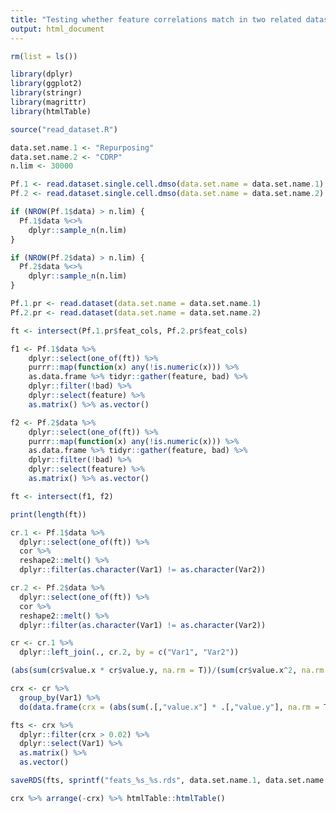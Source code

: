 ```yaml
---
title: "Testing whether feature correlations match in two related datasets"
output: html_document
---
```


```r

rm(list = ls())

library(dplyr)
library(ggplot2)
library(stringr)
library(magrittr)
library(htmlTable)

source("read_dataset.R")

data.set.name.1 <- "Repurposing"
data.set.name.2 <- "CDRP"
n.lim <- 30000

Pf.1 <- read.dataset.single.cell.dmso(data.set.name = data.set.name.1)
Pf.2 <- read.dataset.single.cell.dmso(data.set.name = data.set.name.2)

if (NROW(Pf.1$data) > n.lim) {
  Pf.1$data %<>% 
    dplyr::sample_n(n.lim)
}

if (NROW(Pf.2$data) > n.lim) {
  Pf.2$data %<>% 
    dplyr::sample_n(n.lim)
}

Pf.1.pr <- read.dataset(data.set.name = data.set.name.1)
Pf.2.pr <- read.dataset(data.set.name = data.set.name.2)

ft <- intersect(Pf.1.pr$feat_cols, Pf.2.pr$feat_cols)

f1 <- Pf.1$data %>% 
    dplyr::select(one_of(ft)) %>%
    purrr::map(function(x) any(!is.numeric(x))) %>%
    as.data.frame %>% tidyr::gather(feature, bad) %>%
    dplyr::filter(!bad) %>%
    dplyr::select(feature) %>%
    as.matrix() %>% as.vector()

f2 <- Pf.2$data %>% 
    dplyr::select(one_of(ft)) %>%
    purrr::map(function(x) any(!is.numeric(x))) %>%
    as.data.frame %>% tidyr::gather(feature, bad) %>%
    dplyr::filter(!bad) %>%
    dplyr::select(feature) %>%
    as.matrix() %>% as.vector()

ft <- intersect(f1, f2)

print(length(ft))

cr.1 <- Pf.1$data %>%
  dplyr::select(one_of(ft)) %>%
  cor %>%
  reshape2::melt() %>%
  dplyr::filter(as.character(Var1) != as.character(Var2)) 

cr.2 <- Pf.2$data %>%
  dplyr::select(one_of(ft)) %>%
  cor %>%
  reshape2::melt() %>%
  dplyr::filter(as.character(Var1) != as.character(Var2)) 

cr <- cr.1 %>%
  dplyr::left_join(., cr.2, by = c("Var1", "Var2"))

(abs(sum(cr$value.x * cr$value.y, na.rm = T))/(sum(cr$value.x^2, na.rm = T)^0.5 * sum(cr$value.y^2, na.rm = T)^0.5)) %>% print

crx <- cr %>%
  group_by(Var1) %>%
  do(data.frame(crx = (abs(sum(.[,"value.x"] * .[,"value.y"], na.rm = T))/(sum(.[,"value.x"]^2, na.rm = T)^0.5 * sum(.[,"value.y"]^2, na.rm = T)^0.5))))

fts <- crx %>% 
  dplyr::filter(crx > 0.02) %>%
  dplyr::select(Var1) %>%
  as.matrix() %>%
  as.vector()

saveRDS(fts, sprintf("feats_%s_%s.rds", data.set.name.1, data.set.name.2))

crx %>% arrange(-crx) %>% htmlTable::htmlTable()

```
